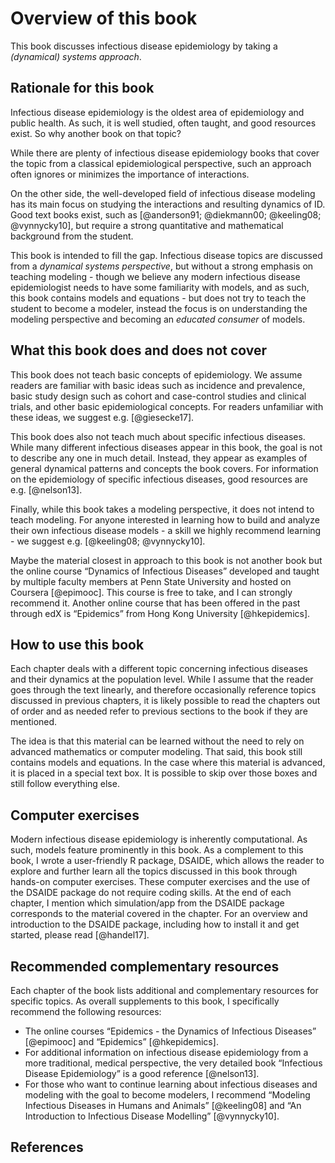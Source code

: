 # Overview of this book

This book discusses infectious disease epidemiology by taking a _(dynamical) systems approach_.


## Rationale for this book
Infectious disease epidemiology is the oldest area of epidemiology and public health. As such, it is well studied, often taught, and good resources exist. So why another book on that topic?

While there are plenty of infectious disease epidemiology books that cover the topic from a classical epidemiological perspective, such an approach often ignores or minimizes the importance of interactions.

On the other side, the well-developed field of infectious disease modeling has its main focus on studying the interactions and resulting dynamics of ID. Good text books exist, such as [@anderson91; @diekmann00; @keeling08; @vynnycky10], but require a strong quantitative and mathematical background from the student.

This book is intended to fill the gap. Infectious disease topics are discussed from a _dynamical systems perspective_, but without a strong emphasis on teaching modeling - though we believe any modern infectious disease epidemiologist needs to have some familiarity with models, and as such, this book contains models and equations - but does not try to teach the student to become a modeler, instead the focus is on understanding the modeling perspective and becoming an _educated consumer_ of models.


## What this book does and does not cover
This book does not teach basic concepts of epidemiology. We assume readers are familiar with basic ideas such as incidence and prevalence, basic study design such as cohort and case-control studies and clinical trials, and other basic epidemiological concepts. For readers unfamiliar with these ideas, we suggest e.g. [@giesecke17].

This book does also not teach much about specific infectious diseases. While many different infectious diseases appear in this book, the goal is not to describe any one in much detail. Instead, they appear as examples of general dynamical patterns and concepts the book covers. For information on the epidemiology of specific infectious diseases, good resources are e.g. [@nelson13].

Finally, while this book takes a modeling perspective, it does not intend to teach modeling. For anyone interested in learning how to build and analyze their own infectious disease models - a skill we highly recommend learning - we suggest e.g. [@keeling08; @vynnycky10].

Maybe the material closest in approach to this book is not another book but the online course "Dynamics of Infectious Diseases" developed and taught by multiple faculty members at Penn State University and hosted on Coursera [@epimooc]. This course is free to take, and I can strongly recommend it. Another online course that has been offered in the past through edX is "Epidemics" from Hong Kong University [@hkepidemics].


## How to use this book
Each chapter deals with a different topic concerning infectious diseases and their dynamics at the population level. While I assume that the reader goes through the text linearly, and therefore occasionally reference topics discussed in previous chapters, it is likely possible to read the chapters out of order and as needed refer to previous sections to the book if they are mentioned.

The idea is that this material can be learned without the need to rely on advanced mathematics or computer modeling. That said, this book still contains models and equations. In the case where this material is advanced, it is placed in a special text box. It is possible to skip over those boxes and still follow everything else. 


## Computer exercises
Modern infectious disease epidemiology is inherently computational. As such, models feature prominently in this book. As a complement to this book, I wrote a user-friendly R package, DSAIDE, which allows the reader to explore and further learn all the topics discussed in this book through hands-on computer exercises. These computer exercises and the use of the DSAIDE package do not require coding skills. At the end of each chapter, I mention which simulation/app from the DSAIDE package corresponds to the material covered in the chapter. For an overview and introduction to the DSAIDE package, including how to install it and get started, please read [@handel17].


## Recommended complementary resources
Each chapter of the book lists additional and complementary resources for specific topics. As overall supplements to this book, I specifically recommend the following resources:

* The online courses "Epidemics - the Dynamics of Infectious Diseases" [@epimooc] and "Epidemics" [@hkepidemics].
* For additional information on infectious disease epidemiology from a more traditional, medical perspective, the very detailed book "Infectious Disease Epidemiology" is a good reference [@nelson13].
* For those who want to continue learning about infectious diseases and modeling with the goal to become modelers, I recommend "Modeling Infectious Diseases in Humans and Animals" [@keeling08] and "An Introduction to Infectious Disease Modelling" [@vynnycky10].



## References





